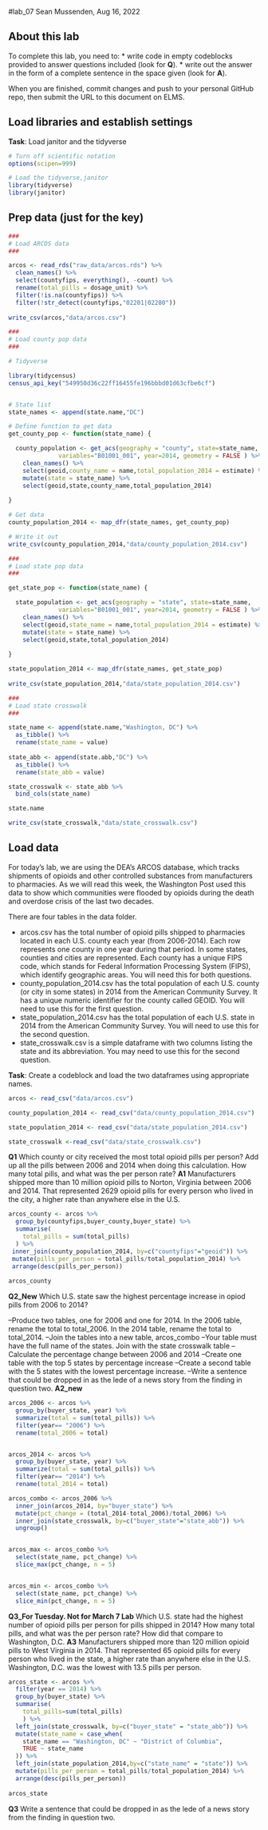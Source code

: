 #lab_07 
Sean Mussenden, Aug 16, 2022

## About this lab

To complete this lab, you need to:
* write code in empty codeblocks provided to answer questions included (look for **Q**).
* write out the answer in the form of a complete sentence in the space given (look for **A**).

When you are finished, commit changes and push to your personal GitHub repo, then submit the URL to this document on ELMS.

## Load libraries and establish settings
**Task**: Load janitor and the tidyverse
```r
# Turn off scientific notation
options(scipen=999)

# Load the tidyverse,janitor
library(tidyverse)
library(janitor)
```


## Prep data (just for the key)
```r

###
# Load ARCOS data
###

arcos <- read_rds("raw_data/arcos.rds") %>%
  clean_names() %>%
  select(countyfips, everything(), -count) %>%
  rename(total_pills = dosage_unit) %>%
  filter(!is.na(countyfips)) %>%
  filter(!str_detect(countyfips,"02201|02280"))
  
write_csv(arcos,"data/arcos.csv")

###
# Load county pop data
###

# Tidyverse

library(tidycensus)
census_api_key("549950d36c22ff16455fe196bbbd01d63cfbe6cf")


# State list
state_names <- append(state.name,"DC")

# Define function to get data
get_county_pop <- function(state_name) {

  county_population <- get_acs(geography = "county", state=state_name,
              variables="B01001_001", year=2014, geometry = FALSE ) %>%
    clean_names() %>%
    select(geoid,county_name = name,total_population_2014 = estimate) %>%
    mutate(state = state_name) %>%
    select(geoid,state,county_name,total_population_2014)
  
}

# Get data
county_population_2014 <- map_dfr(state_names, get_county_pop)

# Write it out  
write_csv(county_population_2014,"data/county_population_2014.csv")

###
# Load state pop data
###

get_state_pop <- function(state_name) {

  state_population <- get_acs(geography = "state", state=state_name,
              variables="B01001_001", year=2014, geometry = FALSE ) %>%
    clean_names() %>%
    select(geoid,state_name = name,total_population_2014 = estimate) %>%
    mutate(state = state_name) %>%
    select(geoid,state,total_population_2014)
  
}

state_population_2014 <- map_dfr(state_names, get_state_pop)
  
write_csv(state_population_2014,"data/state_population_2014.csv")

###
# Load state crosswalk
###

state_name <- append(state.name,"Washington, DC") %>%
  as_tibble() %>%
  rename(state_name = value)
  
state_abb <- append(state.abb,"DC") %>%
  as_tibble() %>%
  rename(state_abb = value)  

state_crosswalk <- state_abb %>%
  bind_cols(state_name)

state.name

write_csv(state_crosswalk,"data/state_crosswalk.csv")

```

## Load data

For today's lab, we are using the DEA's ARCOS database, which tracks shipments of opioids and other controlled substances from manufacturers to pharmacies.  As we will read this week, the Washington Post used this data to show which communities were flooded by opioids during the death and overdose crisis of the last two decades. 

There are four tables in the data folder. 

* arcos.csv has the total number of opioid pills shipped to pharmacies located in each U.S. county each year (from 2006-2014). Each row represents one county in one year during that period. In some states, counties and cities are represented. Each county has a unique FIPS code, which stands for Federal Information Processing System (FIPS), which identify geographic areas. You will need this for both questions.
* county_population_2014.csv has the total population of each U.S. county (or city in some states) in 2014 from the American Community Survey. It has a unique numeric identifier for the county called GEOID. You will need to use this for the first question.
* state_population_2014.csv has the total population of each U.S. state in 2014 from the American Community Survey. You will need to use this for the second question.
* state_crosswalk.csv is a simple dataframe with two columns listing the state and its abbreviation.  You may need to use this for the second question.

**Task**: Create a codeblock and load the two dataframes using appropriate names.

```r

arcos <- read_csv("data/arcos.csv")

county_population_2014 <- read_csv("data/county_population_2014.csv")

state_population_2014 <- read_csv("data/state_population_2014.csv")

state_crosswalk <-read_csv("data/state_crosswalk.csv")

```

**Q1** Which county or city received the most total opioid pills per person? Add up all the pills between 2006 and 2014 when doing this calculation. How many total pills, and what was the per person rate?
**A1** Manufacturers shipped more than 10 million opioid pills to Norton, Virginia between 2006 and 2014. That represented 2629 opioid pills for every person who lived in the city, a higher rate than anywhere else in the U.S. 

```r

arcos_county <- arcos %>%
  group_by(countyfips,buyer_county,buyer_state) %>%
  summarise(
    total_pills = sum(total_pills)
  ) %>%
 inner_join(county_population_2014, by=c("countyfips"="geoid")) %>%
 mutate(pills_per_person = total_pills/total_population_2014) %>%
 arrange(desc(pills_per_person))
  
arcos_county
```

**Q2_New** 
Which U.S. state saw the highest percentage increase in opiod pills from 2006 to 2014? 

--Produce two tables, one for 2006 and one for 2014. In the 2006 table, rename the total to total_2006. In the 2014 table, rename the total to total_2014. 
--Join the tables into a new table, arcos_combo
--Your table must have the full name of the states. Join with the state crosswalk table
--Calculate the percentage change between 2006 and 2014
--Create one table with the top 5 states by percentage increase 
--Create a second table with the 5 states with the lowest percentage increase. 
--Write a sentence that could be dropped in as the lede of a news story from the finding in question two. 
**A2_new**
```r

arcos_2006 <- arcos %>% 
  group_by(buyer_state, year) %>% 
  summarize(total = sum(total_pills)) %>% 
  filter(year== "2006") %>% 
  rename(total_2006 = total)


arcos_2014 <- arcos %>% 
  group_by(buyer_state, year) %>% 
  summarize(total = sum(total_pills)) %>% 
  filter(year== "2014") %>% 
  rename(total_2014 = total)

arcos_combo <- arcos_2006 %>% 
  inner_join(arcos_2014, by="buyer_state") %>% 
  mutate(pct_change = (total_2014-total_2006)/total_2006) %>% 
  inner_join(state_crosswalk, by=c("buyer_state"="state_abb")) %>% 
  ungroup()


arcos_max <- arcos_combo %>%
  select(state_name, pct_change) %>% 
  slice_max(pct_change, n = 5)


arcos_min <- arcos_combo %>%
  select(state_name, pct_change) %>% 
  slice_min(pct_change, n = 5)


```




**Q3_For Tuesday. Not for March 7 Lab** Which U.S. state had the highest number of opioid pills per person for pills shipped in 2014? How many total pills, and what was the per person rate? How did that compare to Washington, D.C.
**A3** Manufacturers shipped more than 120 million opioid pills to West Virginia in 2014. That represented 65 opioid pills for every person who lived in the state, a higher rate than anywhere else in the U.S. Washington, D.C. was the lowest with 13.5 pills per person.


```r

arcos_state <- arcos %>%
  filter(year == 2014) %>%
  group_by(buyer_state) %>%
  summarise(
    total_pills=sum(total_pills)
    ) %>%
  left_join(state_crosswalk, by=c("buyer_state" = "state_abb")) %>%
  mutate(state_name = case_when(
    state_name == "Washington, DC" ~ "District of Columbia",
    TRUE ~ state_name
  )) %>%
  left_join(state_population_2014,by=c("state_name" = "state")) %>%
  mutate(pills_per_person = total_pills/total_population_2014) %>%
  arrange(desc(pills_per_person))
  
arcos_state

```

**Q3** Write a sentence that could be dropped in as the lede of a news story from the finding in question two. 
